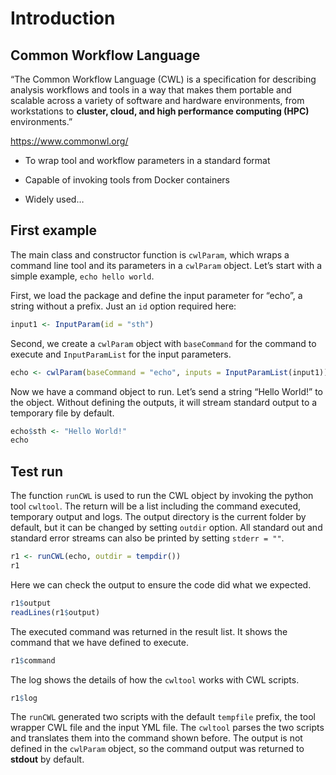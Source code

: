 \mainmatter

# Introduction {#intro}

<!-- - Gap between BioInfo and BioC -->
<!--   + Heavy BioInfo tools and Pipelines beyond BioC -->

<!-- - Tools to build pipelines and generate reproducible reports are required  -->
<!--   + Standardization of BioInfo Pipelines for best practice -->
<!--   + Portable pipelines -->
<!--   + Reproducible analysis and report -->
<!--   + Easy to use in different platforms -->

## Common Workflow Language
"The Common Workflow Language (CWL) is a specification for describing
analysis workflows and tools in a way that makes them portable and
scalable across a variety of software and hardware environments, from
workstations to **cluster, cloud, and high performance computing (HPC)**
environments."

<https://www.commonwl.org/>

- To wrap tool and workflow parameters in a standard format

- Capable of invoking tools from Docker containers

- Widely used...

## First example
The main class and constructor function is `cwlParam`, which wraps a command line tool and its parameters in a `cwlParam` object. Let's start with a simple example, `echo hello world`.

First, we load the package and define the input parameter for "echo", a string without a prefix. Just an `id` option required here:
```r
input1 <- InputParam(id = "sth")
```

Second, we create a `cwlParam` object with `baseCommand` for the command to execute and `InputParamList` for the input parameters.
```r
echo <- cwlParam(baseCommand = "echo", inputs = InputParamList(input1))
```

Now we have a command object to run. Let's send a string "Hello World!" to the object. Without defining the outputs, it will stream standard output to a temporary file by default.
```r
echo$sth <- "Hello World!"
echo
```

## Test run
The function `runCWL` is used to run the CWL object by invoking the python tool `cwltool`. The return will be a list including the command executed, temporary output and logs. The output directory is the current folder by default, but it can be changed by setting `outdir` option. All standard out and standard error streams can also be printed by setting `stderr = ""`.
```r
r1 <- runCWL(echo, outdir = tempdir())
r1
```

Here we can check the output to ensure the code did what we expected.
```r
r1$output
readLines(r1$output)
```

The executed command was returned in the result list. It shows the command that we have defined to execute.
```r
r1$command
```

The log shows the details of how the `cwltool` works with CWL scripts.
```r
r1$log
```
The `runCWL` generated two scripts with the default `tempfile` prefix, the tool wrapper CWL file and the input YML file. The `cwltool` parses the two scripts and translates them into the command shown before. The output is not defined in the `cwlParam` object, so the command output was returned to __stdout__ by default.
